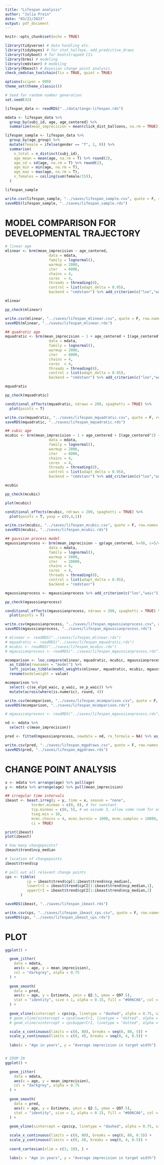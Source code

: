 ```yaml
---
title: "Lifespan analysis"
author: "Julia Prein"
date: "03/21/2023"
output: pdf_document
---
```


```r
knitr::opts_chunk$set(echo = TRUE)
```

```r
library(tidyverse) # data handling etc.
library(tidybayes) # for stat_halfeye, add_predictive_draws
library(tidyboot) # for bootstrapped CIs
library(brms) # modeling
library(cmdstanr) # modeling
library(Rbeast) # Bayesian change point analysis
check_cmdstan_toolchain(fix = TRUE, quiet = TRUE)

options(scipen = 999)
theme_set(theme_classic())

# Seed for random number generation
set.seed(42)
```

```r
lifespan_data <- readRDS("../data/tango-lifespan.rds")
```

```r
mdata <- lifespan_data %>% 
  group_by(subj_id, age, age_centered) %>% 
  summarize(mean_imprecision = mean(click_dist_balloons, na.rm = TRUE))
```

```r
lifespan_sample <- lifespan_data %>% 
  group_by(age_group) %>%
  mutate(female = ifelse(gender == "f", 1, 0)) %>% 
  summarise(
    n_total = n_distinct(subj_id), 
    age_mean = mean(age, na.rm = T) %>% round(2),
    age_sd = sd(age, na.rm = T) %>% round(2),
    age_min = min(age, na.rm = T),
    age_max = max(age, na.rm = T),
    n_females = ceiling(sum(female/15)),
  )

lifespan_sample

write.csv(lifespan_sample, "../saves/lifespan_sample.csv", quote = F, row.names = F)
saveRDS(lifespan_sample, "../saves/lifespan_sample.rds")
```

# MODEL COMPARISON FOR DEVELOPMENTAL TRAJECTORY

```r
# linear age
mlinear <- brm(mean_imprecision ~ age_centered,
                    data = mdata,
                    family = lognormal(),
                    warmup = 2000, 
                    iter   = 6000, 
                    chains = 4, 
                    cores  = 4, 
                    threads = threading(8), 
                    control = list(adapt_delta = 0.95), 
                    backend = "cmdstanr") %>% add_criterion(c("loo","waic"))

mlinear

pp_check(mlinear) 

write.csv(mlinear, "../saves/lifespan_mlinear.csv", quote = F, row.names = F)
saveRDS(mlinear, "../saves/lifespan_mlinear.rds")

## quadratic age
mquadratic <- brm(mean_imprecision ~ 1 + age_centered + I(age_centered^2),
                    data = mdata,
                    family = lognormal(),
                    warmup = 2000, 
                    iter   = 6000, 
                    chains = 4, 
                    cores  = 4, 
                    threads = threading(8), 
                    control = list(adapt_delta = 0.95), 
                    backend = "cmdstanr") %>% add_criterion(c("loo","waic"))

mquadratic

pp_check(mquadratic)

conditional_effects(mquadratic, ndraws = 200, spaghetti = TRUE) %>% 
  plot(points = T)

write.csv(mquadratic, "../saves/lifespan_mquadratic.csv", quote = F, row.names = F)
saveRDS(mquadratic, "../saves/lifespan_mquadratic.rds")

## cubic age
mcubic <- brm(mean_imprecision ~ 1 + age_centered + I(age_centered^2) + I(age_centered^3),
                    data = mdata,
                    family = lognormal(),
                    warmup = 2000, 
                    iter   = 6000, 
                    chains = 4, 
                    cores  = 4, 
                    threads = threading(8), 
                    control = list(adapt_delta = 0.95), 
                    backend = "cmdstanr") %>% add_criterion(c("loo","waic"))

mcubic

pp_check(mcubic)

plot(mcubic)

conditional_effects(mcubic, ndraws = 200, spaghetti = TRUE) %>% 
  plot(points = T, yaxp = c(0,4,1))

write.csv(mcubic, "../saves/lifespan_mcubic.csv", quote = F, row.names = F)
saveRDS(mcubic, "../saves/lifespan_mcubic.rds")

## gaussian process model
mgaussianprocess <- brm(mean_imprecision ~ gp(age_centered, k=50, c=5/4, scale=TRUE),
                    data = mdata,
                    family = lognormal(),
                    warmup = 5000, 
                    iter   = 20000, 
                    chains = 4, 
                    cores  = 4, 
                    threads = threading(8), 
                    control = list(adapt_delta = 0.95), 
                    backend = "cmdstanr")

mgaussianprocess <- mgaussianprocess %>% add_criterion(c("loo","waic"))

pp_check(mgaussianprocess)

conditional_effects(mgaussianprocess, ndraws = 200, spaghetti = TRUE) %>% 
  plot(points = T)

write.csv(mgaussianprocess, "../saves/lifespan_mgaussianprocess.csv", quote = F, row.names = F)
saveRDS(mgaussianprocess, "../saves/lifespan_mgaussianprocess.rds")
```

```r
# mlinear <- readRDS("../saves/lifespan_mlinear.rds")
# mquadratic <- readRDS("../saves/lifespan_mquadratic.rds")
# mcubic <- readRDS("../saves/lifespan_mcubic.rds")
# mgaussianprocess <- readRDS("../saves/lifespan_mgaussianprocess.rds")

mcomparison <- loo_compare(mlinear, mquadratic, mcubic, mgaussianprocess, criterion = "waic") %>% 
  as_tibble(rownames = "model") %>%
  left_join(as_tibble(model_weights(mlinear, mquadratic, mcubic, mgaussianprocess, weights = "waic"), rownames = "model")) %>% 
  rename(modelweight = value)

mcomparison %>% 
  select(-c(se_elpd_waic, p_waic, se_p_waic)) %>% 
  mutate(across(where(is.numeric), round, 4))

write.csv(mcomparison, "../saves/lifespan_mcomparison.csv", quote = F, row.names = F)
saveRDS(mcomparison, "../saves/lifespan_mcomparison.rds")
```

```r
# mgaussianprocess <- readRDS("../saves/lifespan_mgaussianprocess.rds")

nd <- mdata %>% 
  select(-c(mean_imprecision))

pred <- fitted(mgaussianprocess, newdata = nd, re_formula = NA) %>% as_tibble() %>% bind_cols(nd) 

write.csv(pred, "../saves/lifespan_mgpdraws.csv", quote = F, row.names = F)
saveRDS(pred, "../saves/lifespan_mgpdraws.rds")
```

# CHANGE POINT ANALYSIS

```r
x <- mdata %>% arrange(age) %>% pull(age)
y <- mdata %>% arrange(age) %>% pull(mean_imprecision)

## irregular time intervals
ibeast <- beast.irreg(y = y, time = x, season = "none", 
            torder.minmax = c(0, 0), # for constant
            tcp.minmax = c(0, 5), # we assume 3, allow some room for exploration
            tseg.min = 10, 
            mcmc.chains = 4, mcmc.burnin = 1000, mcmc.samples = 10000, 
            ci = TRUE)

print(ibeast)
plot(ibeast)

# how many changepoints?
ibeast$trend$ncp_median

# location of changepoints
ibeast$trend$cp

# pull out all relevant change points
cps <- tibble(
          cp = ibeast$trend$cp[1:ibeast$trend$ncp_median], 
          lowerCrI = ibeast$trend$cpCI[1:ibeast$trend$ncp_median,1], 
          upperCrI = ibeast$trend$cpCI[1:ibeast$trend$ncp_median,2]
       )

saveRDS(ibeast, "../saves/lifespan_ibeast.rds")

write.csv(cps, "../saves/lifespan_ibeast_cps.csv", quote = F, row.names = F)
saveRDS(cps, "../saves/lifespan_ibeast_cps.rds")
```

# PLOT

```r
ggplot() +

  geom_jitter(
    data = mdata, 
    aes(x = age, y = mean_imprecision), 
    col = "darkgrey", alpha = 0.75
  ) + 
  
  geom_smooth(
    data = pred, 
    aes(x = age, y = Estimate, ymin = Q2.5, ymax = Q97.5), 
    stat = "identity", size = 1, alpha = 0.15, fill = "#006C66", col = "#006C66",
  ) + 
  
  geom_vline(xintercept = cps$cp, linetype = "dashed", alpha = 0.75, size = 1) +
  # geom_vline(xintercept = cps$lowerCrI, linetype = "dotted", alpha = 0.5, size = 1) +
  # geom_vline(xintercept = cps$upperCrI, linetype = "dotted", alpha = 0.5, size = 1) +

  scale_x_continuous(limits = c(0, 80), breaks = seq(0, 80, 5)) + 
  scale_y_continuous(limits = c(0, 4), breaks = seq(0, 4, 0.5)) + 
  
  labs(x = "Age in years", y = "Average imprecision in target width")


# ZOOM IN
ggplot() +

  geom_jitter(
    data = mdata, 
    aes(x = age, y = mean_imprecision), 
    col = "darkgrey", alpha = 0.75
  ) + 
  
  geom_smooth(
    data = pred, 
    aes(x = age, y = Estimate, ymin = Q2.5, ymax = Q97.5), 
    stat = "identity", size = 1, alpha = 0.15, fill = "#006C66", col = "#006C66",
  ) + 
  
  geom_vline(xintercept = cps$cp, linetype = "dashed", alpha = 0.75, size = 1) + 

  scale_x_continuous(limits = c(0, 80), breaks = seq(0, 80, 0.5)) + 
  scale_y_continuous(limits = c(0, 4), breaks = seq(0, 4, 0.5)) + 
  
  coord_cartesian(xlim = c(3, 10), ) +

  labs(x = "Age in years", y = "Average imprecision in target width")
```
